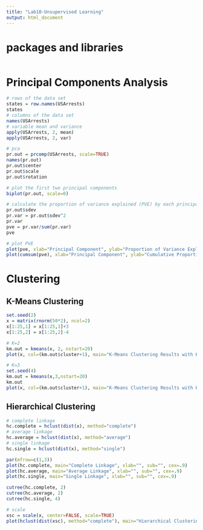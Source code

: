 ```yaml
---
title: "Lab10-Unsupervised Learning"
output: html_document
---
```


# packages and libraries
```r

```


# Principal Components Analysis
```r
# rows of the data set
states = row.names(USArrests)
states
# columns of the data set
names(USArrests)
# variable mean and variance
apply(USArrests, 2, mean)
apply(USArrests, 2, var)

# pca
pr.out = prcomp(USArrests, scale=TRUE)
names(pr.out)
pr.out$center
pr.out$scale
pr.out$rotation

# plot the first two principal components
biplot(pr.out, scale=0)

# calculate the proportion of variance explained (PVE) by each principal component
pr.out$sdev
pr.var = pr.out$sdev^2
pr.var
pve = pr.var/sum(pr.var)
pve

# plot PVE
plot(pve, xlab="Principal Component", ylab="Proportion of Variance Explained", ylim=c(0,1), type='b')
plot(cumsum(pve), xlab="Principal Component", ylab="Cumulative Proportion of Variance Explained", ylim=c(0,1), type='b')
```


# Clustering
## K-Means Clustering
```r
set.seed(2)
x = matrix(rnorm(50*2), ncol=2)
x[1:25,1] = x[1:25,1]+3
x[1:25,2] = x[1:25,2]-4

# K=2
km.out = kmeans(x, 2, nstart=20)
plot(x, col=(km.out$cluster+1), main="K-Means Clustering Results with K=2", xlab="", ylab="", pch=20, cex=2)

# K=3
set.seed(4)
km.out = kmeans(x,3,nstart=20)
km.out
plot(x, col=(km.out$cluster+1), main="K-Means Clustering Results with K=3", xlab="", ylab="", pch=20, cex=2)
```

## Hierarchical Clustering
```r
# complete linkage
hc.complete = hclust(dist(x), method="complete")
# average linkage
hc.average = hclust(dist(x), method="average")
# single linkage
hc.single = hclust(dist(x), method="single")

par(mfrow=c(1,3))
plot(hc.complete, main="Complete Linkage", xlab="", sub="", cex=.9)
plot(hc.average, main="Average Linkage", xlab="", sub="", cex=.9)
plot(hc.single, main="Single Linkage", xlab="", sub="", cex=.9)

cutree(hc.complete, 2)
cutree(hc.average, 2)
cutree(hc.single, 4)

# scale
xsc = scale(x, center=FALSE, scale=TRUE)
plot(hclust(dist(xsc), method="complete"), main="Hierarchical Clustering with Scaled Observations")
```









